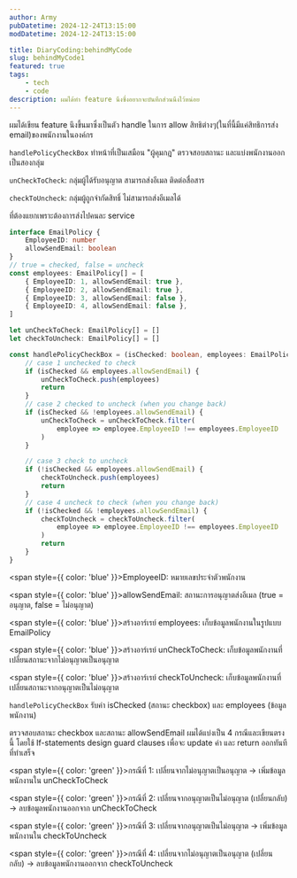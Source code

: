 ```yaml
---
author: Army
pubDatetime: 2024-12-24T13:15:00
modDatetime: 2024-12-24T13:15:00

title: DiaryCoding:behindMyCode
slug: behindMyCode1
featured: true
tags:
    - tech
    - code
description: ผมได้ทำ feature นึงซึ่งอยากจะบันทึกส่วนนึงไว้หน่อย
---
```


ผมได้เขียน feature นึงขึ้นมาซึ่งเป็นตัว handle ในการ allow สิทธิต่างๆ(ในที่นี้มีแค่สิทธิการส่ง email)ของพนักงานในองค์กร

`handlePolicyCheckBox` ทำหน้าที่เป็นเสมือน "ผู้คุมกฎ" ตรวจสอบสถานะ และแบ่งพนักงานออกเป็นสองกลุ่ม

`unCheckToCheck`: กลุ่มผู้ได้รับอนุญาต สามารถส่งอีเมล ติดต่อสื่อสาร

`checkToUncheck`: กลุ่มผู้ถูกจำกัดสิทธิ์ ไม่สามารถส่งอีเมลได้

ที่ต้องแยกเพราะต้องการส่งไปคนละ service

```typescript
interface EmailPolicy {
    EmployeeID: number
    allowSendEmail: boolean
}
// true = checked, false = uncheck
const employees: EmailPolicy[] = [
    { EmployeeID: 1, allowSendEmail: true },
    { EmployeeID: 2, allowSendEmail: true },
    { EmployeeID: 3, allowSendEmail: false },
    { EmployeeID: 4, allowSendEmail: false },
]

let unCheckToCheck: EmailPolicy[] = []
let checkToUncheck: EmailPolicy[] = []

const handlePolicyCheckBox = (isChecked: boolean, employees: EmailPolicy) => {
    // case 1 unchecked to check
    if (isChecked && employees.allowSendEmail) {
        unCheckToCheck.push(employees)
        return
    }
    // case 2 checked to uncheck (when you change back)
    if (isChecked && !employees.allowSendEmail) {
        unCheckToCheck = unCheckToCheck.filter(
            employee => employee.EmployeeID !== employees.EmployeeID
        )
    }

    // case 3 check to uncheck
    if (!isChecked && employees.allowSendEmail) {
        checkToUncheck.push(employees)
        return
    }
    // case 4 uncheck to check (when you change back)
    if (!isChecked && !employees.allowSendEmail) {
        checkToUncheck = checkToUncheck.filter(
            employee => employee.EmployeeID !== employees.EmployeeID
        )
        return
    }
}
```

<span style={{ color: 'blue' }}>EmployeeID:</span> หมายเลขประจำตัวพนักงาน

<span style={{ color: 'blue' }}>allowSendEmail:</span> สถานะการอนุญาตส่งอีเมล
(true = อนุญาต, false = ไม่อนุญาต)

<span style={{ color: 'blue' }}>สร้างอาร์เรย์ employees:</span>
เก็บข้อมูลพนักงานในรูปแบบ EmailPolicy

<span style={{ color: 'blue' }}>สร้างอาร์เรย์ unCheckToCheck:</span>
เก็บข้อมูลพนักงานที่เปลี่ยนสถานะจากไม่อนุญาตเป็นอนุญาต

<span style={{ color: 'blue' }}>สร้างอาร์เรย์ checkToUncheck:</span>
เก็บข้อมูลพนักงานที่เปลี่ยนสถานะจากอนุญาตเป็นไม่อนุญาต

`handlePolicyCheckBox` รับค่า isChecked (สถานะ checkbox) และ employees (ข้อมูลพนักงาน)

ตรวจสอบสถานะ checkbox และสถานะ allowSendEmail ผมได้แบ่งเป็น 4 กรณีและเขียนตรงนี้ โดยใช้ If-statements design guard clauses
เพื่อจะ update ค่า และ return ออกทันทีที่ทำเสร็จ

<span style={{ color: 'green' }}>กรณีที่ 1:</span> เปลี่ยนจากไม่อนุญาตเป็นอนุญาต
-> เพิ่มข้อมูลพนักงานใน unCheckToCheck

<span style={{ color: 'green' }}>กรณีที่ 2:</span> เปลี่ยนจากอนุญาตเป็นไม่อนุญาต
(เปลี่ยนกลับ) -> ลบข้อมูลพนักงานออกจาก unCheckToCheck

<span style={{ color: 'green' }}>กรณีที่ 3:</span> เปลี่ยนจากอนุญาตเป็นไม่อนุญาต
-> เพิ่มข้อมูลพนักงานใน checkToUncheck

<span style={{ color: 'green' }}>กรณีที่ 4:</span> เปลี่ยนจากไม่อนุญาตเป็นอนุญาต
(เปลี่ยนกลับ) -> ลบข้อมูลพนักงานออกจาก checkToUncheck
